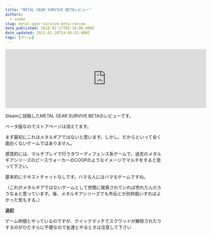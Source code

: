 ```yaml
---
title: "METAL GEAR SURVIVE BETAレビュー"
authors:
  - snake
slug: metal-gear-survive-beta-review
date_published: 2018-02-17T05:18:00.000Z
date_updated: 2021-02-20T14:05:53.000Z
tags: [ゲーム]
---
```


<iframe src="https://store.steampowered.com/widget/543900/" frameborder="0" width="646" height="190"></iframe>

Steamに投稿したMETAL GEAR SURVIVE BETAのレビューです。

ベータ版なのでストアページは消えてます。

まず最初にこれはメタルギアではないと思います。しかし、だからといって全く面白くないゲームではありません。

感覚的には、マルチプレイで行うタワーディフェンス系ゲームで、過去のメタルギアシリーズのピースウォーカーのCOOPのようなイメージでマルチをすると思って下さい。

基本的にテキストチャットなしです。ハマる人にはハマるゲームですね。

（これがメタルギアではないゲームとして世間に発表されていれば売れたんだろうなぁと思っています。後、メタルギアシリーズでも外伝とか別枠扱いすればよかった気もする。）

**追記**

ゲーム仲間とやっているのですが、クイックマッチでスクワッドが解除されたりするのがひたすらに不便なので友達とやるときは注意して下さい
